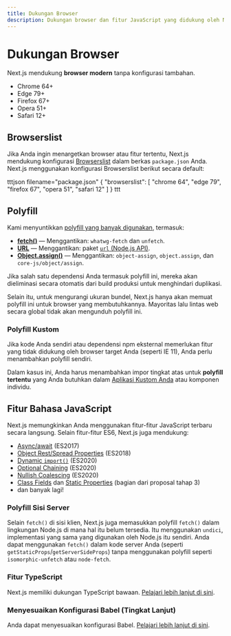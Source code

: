 ```yaml
---
title: Dukungan Browser
description: Dukungan browser dan fitur JavaScript yang didukung oleh Next.js.
---
```


# Dukungan Browser

Next.js mendukung **browser modern** tanpa konfigurasi tambahan.

- Chrome 64+
- Edge 79+
- Firefox 67+
- Opera 51+
- Safari 12+

## Browserslist

Jika Anda ingin menargetkan browser atau fitur tertentu, Next.js mendukung konfigurasi [Browserslist](https://browsersl.ist) dalam berkas `package.json` Anda. Next.js menggunakan konfigurasi Browserslist berikut secara default:

tttjson filename="package.json"
{
"browserslist": [
"chrome 64",
"edge 79",
"firefox 67",
"opera 51",
"safari 12"
]
}
ttt

## Polyfill

Kami menyuntikkan [polyfill yang banyak digunakan](https://github.com/vercel/next.js/blob/canary/packages/next-polyfill-nomodule/src/index.js), termasuk:

- [**fetch()**](https://developer.mozilla.org/docs/Web/API/Fetch_API) — Menggantikan: `whatwg-fetch` dan `unfetch`.
- [**URL**](https://developer.mozilla.org/docs/Web/API/URL) — Menggantikan: paket [`url` (Node.js API)](https://nodejs.org/api/url.html).
- [**Object.assign()**](https://developer.mozilla.org/docs/Web/JavaScript/Reference/Global_Objects/Object/assign) — Menggantikan: `object-assign`, `object.assign`, dan `core-js/object/assign`.

Jika salah satu dependensi Anda termasuk polyfill ini, mereka akan dieliminasi secara otomatis dari build produksi untuk menghindari duplikasi.

Selain itu, untuk mengurangi ukuran bundel, Next.js hanya akan memuat polyfill ini untuk browser yang membutuhkannya. Mayoritas lalu lintas web secara global tidak akan mengunduh polyfill ini.

### Polyfill Kustom

Jika kode Anda sendiri atau dependensi npm eksternal memerlukan fitur yang tidak didukung oleh browser target Anda (seperti IE 11), Anda perlu menambahkan polyfill sendiri.

Dalam kasus ini, Anda harus menambahkan impor tingkat atas untuk **polyfill tertentu** yang Anda butuhkan dalam [Aplikasi Kustom Anda](/docs/pages/building-your-application/routing/custom-app) atau komponen individu.

## Fitur Bahasa JavaScript

Next.js memungkinkan Anda menggunakan fitur-fitur JavaScript terbaru secara langsung. Selain fitur-fitur ES6, Next.js juga mendukung:

- [Async/await](https://github.com/tc39/ecmascript-asyncawait) (ES2017)
- [Object Rest/Spread Properties](https://github.com/tc39/proposal-object-rest-spread) (ES2018)
- [Dynamic `import()`](https://github.com/tc39/proposal-dynamic-import) (ES2020)
- [Optional Chaining](https://github.com/tc39/proposal-optional-chaining) (ES2020)
- [Nullish Coalescing](https://github.com/tc39/proposal-nullish-coalescing) (ES2020)
- [Class Fields](https://github.com/tc39/proposal-class-fields) dan [Static Properties](https://github.com/tc39/proposal-static-class-features) (bagian dari proposal tahap 3)
- dan banyak lagi!

### Polyfill Sisi Server

Selain `fetch()` di sisi klien, Next.js juga memasukkan polyfill `fetch()` dalam lingkungan Node.js di mana hal itu belum tersedia. Itu menggunakan `undici`, implementasi yang sama yang digunakan oleh Node.js itu sendiri. Anda dapat menggunakan `fetch()` dalam kode server Anda (seperti `getStaticProps`/`getServerSideProps`) tanpa menggunakan polyfill seperti `isomorphic-unfetch` atau `node-fetch`.

### Fitur TypeScript

Next.js memiliki dukungan TypeScript bawaan. [Pelajari lebih lanjut di sini](/docs/pages/building-your-application/configuring/typescript).

### Menyesuaikan Konfigurasi Babel (Tingkat Lanjut)

Anda dapat menyesuaikan konfigurasi Babel. [Pelajari lebih lanjut di sini](/docs/pages/building-your-application/configuring/babel).
